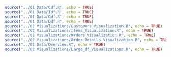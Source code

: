 ```r
source("../01 Data/Cdf.R", echo = TRUE)
source("../01 Data/Idf.R", echo = TRUE)
source("../01 Data/Odf.R", echo = TRUE)
source("../01 Data/Ddf.R", echo = TRUE)
source("../02 Visualizations/Customers_Visualization.R", echo = TRUE)
source("../02 Visualizations/Items_Visualization.R", echo = TRUE)
source("../02 Visualizations/Orders_Visualization.R", echo = TRUE)
source("../02 Visualizations/Order_Details_Visualization.R", echo = TRUE)
source("../01 Data/Overview.R", echo = TRUE)
source("../02 Visualizations/Large_df_Visualizations.R", echo = TRUE)
```